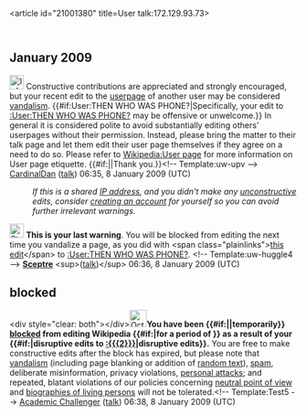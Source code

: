 <article id="21001380" title=User talk:172.129.93.73>
	<talkpage id="21001380" title="User talk:172.129.93.73">


== January 2009 ==
[[Image:Information.svg|25px]] Constructive contributions are appreciated and strongly encouraged, but your recent edit to the [[Wikipedia:User page|userpage]] of another user may be considered [[Wikipedia:Vandalism|vandalism]]. {{#if:User:THEN WHO WAS PHONE?|Specifically, your edit to [[:User:THEN WHO WAS PHONE?]] may be offensive or unwelcome.}} In general it is considered polite to avoid substantially editing others' userpages without their permission. Instead, please bring the matter to their talk page and let them edit their user page themselves if they agree on a need to do so. Please refer to [[Wikipedia:User page]] for more information on User page etiquette. {{#if:|{{{2}}}|Thank you.}}&lt;!-- Template:uw-upv --&gt; [[User:CardinalDan|CardinalDan]] ([[User talk:CardinalDan|talk]]) 06:35, 8 January 2009 (UTC)
:''If this is a shared [[IP address]], and you didn't make any [[Wikipedia:vandalism|unconstructive]] edits, consider [[Wikipedia:Why create an account?|creating an account]] for yourself so you can avoid further irrelevant warnings.''

[[Image:Stop hand nuvola.svg|25px]] '''This is your last warning'''. You will be blocked from editing the next time you vandalize a page, as you did with &lt;span class=&quot;plainlinks&quot;&gt;[http://en.wikipedia.org/wiki/User%3aTHEN_WHO_WAS_PHONE%3f?diff=262700674 this edit]&lt;/span&gt; to [[:User:THEN WHO WAS PHONE?]]. &lt;!-- Template:uw-huggle4 --&gt; '''[[User:Sceptre|Sceptre]]''' &lt;sup&gt;([[User talk:Sceptre|talk]])&lt;/sup&gt; 06:36, 8 January 2009 (UTC)

== blocked ==

&lt;div style=&quot;clear: both&quot;&gt;&lt;/div&gt;[[Image:Octagon-warning.svg|left|30px]]'''You have been {{#if:||temporarily}} [[Wikipedia:Blocking policy|blocked]] from editing Wikipedia {{#if:|for a period of }} as a result of your {{#if:|disruptive edits to [[:{{{2}}}]]|disruptive edits}}.''' You are free to make constructive edits after the block has expired, but please note that [[Wikipedia:Vandalism template link|vandalism]] (including page blanking or addition of [[Wikipedia:Patent nonsense|random text]]), [[Wikipedia:Spam|spam]], deliberate misinformation, privacy violations, [[Wikipedia:No personal attacks|personal attacks]]; and repeated, blatant violations of our policies concerning [[Wikipedia:Neutral point of view|neutral point of view]] and [[Wikipedia:Biographies of living persons|biographies of living persons]] will not be tolerated.&lt;!-- Template:Test5 --&gt; [[User:Academic Challenger|Academic Challenger]] ([[User talk:Academic Challenger|talk]]) 06:38, 8 January 2009 (UTC)
	</talkpage>
</article>